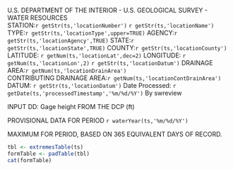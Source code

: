 U.S. DEPARTMENT OF THE INTERIOR - U.S. GEOLOGICAL SURVEY - WATER RESOURCES  
STATION:`r getStr(ts,'locationNumber')` `r getStr(ts,'locationName')` TYPE:`r getStr(ts,'locationType',upper=TRUE)` AGENCY:`r getStr(ts,'locationAgency',TRUE)` STATE:`r getStr(ts,'locationState',TRUE)` COUNTY:`r getStr(ts,'locationCounty')`  
LATITUDE: `r getNum(ts,'locationLat',dec=2)` LONGITUDE: `r getNum(ts,'locationLon',2)` `r getStr(ts,'locationDatum')` DRAINAGE AREA:`r getNum(ts,'locationDrainArea')`  
CONTRIBUTING DRAINAGE AREA:`r getNum(ts,'locationContDrainArea')` DATUM: `r getStr(ts,'locationDatum')`
 Date Processed: `r getDate(ts,'processedTimestamp','%m/%d/%Y')` By swreview  
   
 INPUT DD: Gage height FROM THE DCP (ft)
   
 PROVISIONAL DATA FOR PERIOD `r waterYear(ts,'%m/%d/%Y')`
   
 MAXIMUM FOR PERIOD, BASED ON 365 EQUIVALENT DAYS OF RECORD.  
   
```r
tbl <- extremesTable(ts)
formTable <- padTable(tbl)
cat(formTable)
```

